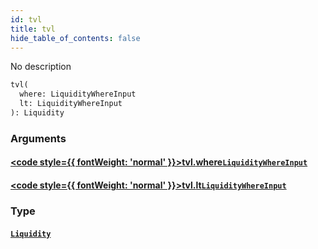```yaml
---
id: tvl
title: tvl
hide_table_of_contents: false
---
```








No description

```graphql
tvl(
  where: LiquidityWhereInput
  lt: LiquidityWhereInput
): Liquidity
```


### Arguments

#### [<code style={{ fontWeight: 'normal' }}>tvl.<b>where</b></code>](#)<Bullet />[`LiquidityWhereInput`](/docs/api/inputs/liquidity-where-input) <Badge class="secondary" text="input"/>
> 
> 

#### [<code style={{ fontWeight: 'normal' }}>tvl.<b>lt</b></code>](#)<Bullet />[`LiquidityWhereInput`](/docs/api/inputs/liquidity-where-input) <Badge class="secondary" text="input"/>
> 
> 

### Type

#### [`Liquidity`](/docs/api/objects/liquidity) <Badge class="secondary" text="object"/>
> 
> 





